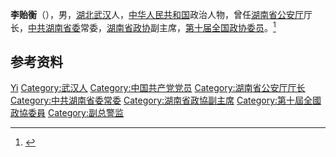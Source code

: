 '''李贻衡'''（{{bd|1942年|3月14日|}}），男，[[湖北|湖北]][[武汉|武汉]]人，[[中华人民共和国|中华人民共和国]]政治人物，曾任[[湖南省公安厅|湖南省公安厅]]厅长，[[中共湖南省委|中共湖南省委]]常委，[[湖南省政协|湖南省政协]]副主席，[[第十届全国政协委员|第十届全国政协委员]]。<ref>{{Cite book|title=中华人民共和国职官志|author=何虎生, 李耀东, 向常福主编|publisher=中国社会出版社|year=2003|isbn=9787800883934|location=北京|pages=}}</ref>

== 参考资料 ==
{{reflist}}

{{中国人物小作品}}

{{Authority control}}
{{DEFAULTSORT:Li李}}
[[Category:李姓|Yi]]
[[Category:武汉人|Category:武汉人]]
[[Category:中国共产党党员|Category:中国共产党党员]]
[[Category:湖南省公安厅厅长|Category:湖南省公安厅厅长]]
[[Category:中共湖南省委常委|Category:中共湖南省委常委]]
[[Category:湖南省政協副主席|Category:湖南省政協副主席]]
[[Category:第十屆全國政協委員|Category:第十屆全國政協委員]]
[[Category:副总警监|Category:副总警监]]
